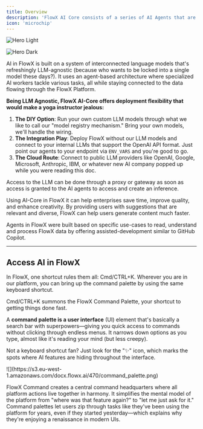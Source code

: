```yaml
---
title: Overview
description: 'FlowX AI Core consists of a series of AI Agents that are connected to a centralized repository of LLMs.'
icon: 'microchip'
---
```



<img
  className="block dark:hidden"
src="./images/ai-core/ai-core-dark.svg"
  alt="Hero Light"
/>

<img
  className="hidden dark:block"
  src="./images/ai-core/ai-core-light.svg"
  alt="Hero Dark"
/>

AI in FlowX is built on a system of interconnected language models that's refreshingly LLM-agnostic (because who wants to be locked into a single model these days?). It uses an agent-based architecture where specialized AI workers tackle various tasks, all while staying connected to the data flowing through the FlowX Platform.



**Being LLM Agnostic, FlowX AI-Core offers deployment flexibility that would make a yoga instructor jealous:**

1. **The DIY Option**: Run your own custom LLM models through what we like to call our "model registry mechanism." Bring your own models, we'll handle the wiring.
2. **The Integration Play**: Deploy FlowX without our LLM models and connect to your internal LLMs that support the OpenAI API format. Just point our agents to your endpoint via `ENV_VARS` and you're good to go.
3. **The Cloud Route**: Connect to public LLM providers like OpenAI, Google, Microsoft, Anthropic, IBM, or whatever new AI company popped up while you were reading this doc.

Access to the LLM can be done through a proxy or gateway as soon as access is granted to the AI agents to access and create an inference. 

Using AI-Core in FlowX it can help enterprises save time, improve quality, and enhance creativity. By providing users with suggestions that are relevant and diverse, FlowX can help users generate content much faster. 

Agents in FlowX were built based on specific use-cases to read, understand and process FlowX data by offering assisted-development similar to GitHub Copilot.

---
## Access AI in FlowX

In FlowX, one shortcut rules them all: Cmd/CTRL+K. Wherever you are in our platform, you can bring up the command palette by using the same keyboard shortcut.


<Info>
Cmd/CTRL+K summons the FlowX Command Palette, your shortcut to getting things done fast.

A **command palette is a user interface** (UI) element that's basically a search bar with superpowers—giving you quick access to commands without clicking through endless menus. It narrows down options as you type, almost like it's reading your mind (but less creepy).
</Info>

Not a keyboard shortcut fan? Just look for the "✨" icon, which marks the spots where AI features are hiding throughout the interface.

<Frame>
![](https://s3.eu-west-1.amazonaws.com/docx.flowx.ai/470/command_palette.png)
</Frame>

FlowX Command creates a central command headquarters where all platform actions live together in harmony. It simplifies the mental model of the platform from "where was that feature again?" to "let me just ask for it." Command palettes let users zip through tasks like they've been using the platform for years, even if they started yesterday—which explains why they're enjoying a renaissance in modern UIs. 